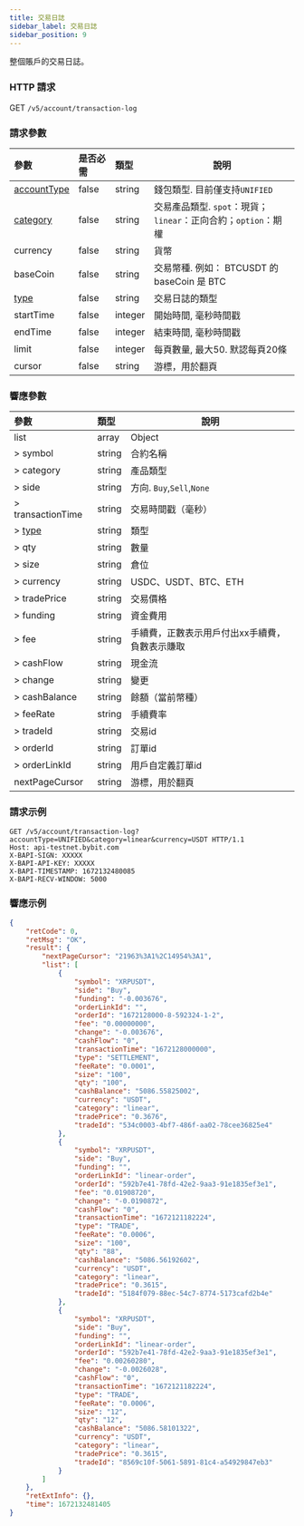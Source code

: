 ```yaml
---
title: 交易日誌
sidebar_label: 交易日誌
sidebar_position: 9
---
```

整個賬戶的交易日誌。

### HTTP 請求
GET `/v5/account/transaction-log`

### 請求參數
| 參數 | 是否必需 | 類型 | 說明|
|:----- |:-------|:-----|------ |
|[accountType](../enum#accounttype) |false	|string	|錢包類型. 目前僅支持`UNIFIED`|
|[category](../enum#category) |false |string |交易產品類型. `spot`：現貨；`linear`：正向合約；`option`：期權|
|currency |false |string |貨幣|
|baseCoin |false |string |交易幣種. 例如： BTCUSDT 的 baseCoin 是 BTC|
|[type](../enum#type) |false |string |交易日誌的類型 |
|startTime |false |integer |開始時間, 毫秒時間戳|
|endTime |false	|integer |結束時間, 毫秒時間戳|
|limit |false |integer |每頁數量, 最大50. 默認每頁20條|
|cursor	|false |string |游標，用於翻頁|

### 響應參數
| 參數 | 類型 | 說明|
|:----- |:-----|----- |
|list |array |Object |
|> symbol |string |合約名稱 |
|> category |string |產品類型|
|> side |string |方向. `Buy`,`Sell`,`None`|
|> transactionTime	|string |交易時間戳（毫秒）|
|> [type](../enum#type) |string |類型 |
|> qty	|string	|數量|
|> size |string |倉位|
|> currency |string |USDC、USDT、BTC、ETH|
|> tradePrice |string |交易價格|
|> funding	|string	|資金費用|
|> fee	|string	|手續費，正數表示用戶付出xx手續費，負數表示賺取|
|> cashFlow |string |現金流|
|> change |string |變更|
|> cashBalance	|string	|餘額（當前幣種）|
|> feeRate	|string	|手續費率|
|> tradeId	|string |交易id|
|> orderId	|string	|訂單id|
|> orderLinkId	|string	|用戶自定義訂單id|
|nextPageCursor	|string	|游標，用於翻頁|

### 請求示例

```http
GET /v5/account/transaction-log?accountType=UNIFIED&category=linear&currency=USDT HTTP/1.1
Host: api-testnet.bybit.com
X-BAPI-SIGN: XXXXX
X-BAPI-API-KEY: XXXXX
X-BAPI-TIMESTAMP: 1672132480085
X-BAPI-RECV-WINDOW: 5000
```

### 響應示例

```json
{
    "retCode": 0,
    "retMsg": "OK",
    "result": {
        "nextPageCursor": "21963%3A1%2C14954%3A1",
        "list": [
            {
                "symbol": "XRPUSDT",
                "side": "Buy",
                "funding": "-0.003676",
                "orderLinkId": "",
                "orderId": "1672128000-8-592324-1-2",
                "fee": "0.00000000",
                "change": "-0.003676",
                "cashFlow": "0",
                "transactionTime": "1672128000000",
                "type": "SETTLEMENT",
                "feeRate": "0.0001",
                "size": "100",
                "qty": "100",
                "cashBalance": "5086.55825002",
                "currency": "USDT",
                "category": "linear",
                "tradePrice": "0.3676",
                "tradeId": "534c0003-4bf7-486f-aa02-78cee36825e4"
            },
            {
                "symbol": "XRPUSDT",
                "side": "Buy",
                "funding": "",
                "orderLinkId": "linear-order",
                "orderId": "592b7e41-78fd-42e2-9aa3-91e1835ef3e1",
                "fee": "0.01908720",
                "change": "-0.0190872",
                "cashFlow": "0",
                "transactionTime": "1672121182224",
                "type": "TRADE",
                "feeRate": "0.0006",
                "size": "100",
                "qty": "88",
                "cashBalance": "5086.56192602",
                "currency": "USDT",
                "category": "linear",
                "tradePrice": "0.3615",
                "tradeId": "5184f079-88ec-54c7-8774-5173cafd2b4e"
            },
            {
                "symbol": "XRPUSDT",
                "side": "Buy",
                "funding": "",
                "orderLinkId": "linear-order",
                "orderId": "592b7e41-78fd-42e2-9aa3-91e1835ef3e1",
                "fee": "0.00260280",
                "change": "-0.0026028",
                "cashFlow": "0",
                "transactionTime": "1672121182224",
                "type": "TRADE",
                "feeRate": "0.0006",
                "size": "12",
                "qty": "12",
                "cashBalance": "5086.58101322",
                "currency": "USDT",
                "category": "linear",
                "tradePrice": "0.3615",
                "tradeId": "8569c10f-5061-5891-81c4-a54929847eb3"
            }
        ]
    },
    "retExtInfo": {},
    "time": 1672132481405
}
```